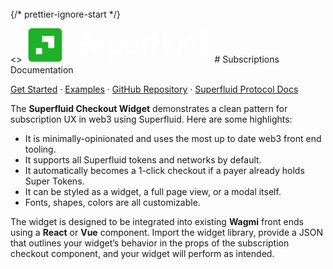 

<br />
<br />
<br />

{/* prettier-ignore-start */}

<div style={{ display: 'flex', flexDirection: 'column', alignItems: 'center', justifyContent: 'center' }}>
<>
<svg
  xmlns="http://www.w3.org/2000/svg"
  width="300"
  height="55"
  viewBox="0 0 172 33"
  fill="none"
>
  <path
    fill-rule="evenodd"
    clip-rule="evenodd"
    d="M24.887 19.0167H19.0182V13.148H13.1493V7.27902H24.887V19.0167ZM7.27988 24.8879H13.1486V19.0191H7.27988V24.8879ZM0 3.51549V28.6511C0 30.5924 1.57387 32.1665 3.51549 32.1665H28.6511C30.5927 32.1665 32.1665 30.5924 32.1665 28.6511V3.51549C32.1665 1.57387 30.5927 0 28.6511 0H3.51549C1.57387 0 0 1.57387 0 3.51549V3.51549Z"
    fill="#1db227"
  />
  <path
    fill-rule="evenodd"
    clip-rule="evenodd"
    d="M58.5153 4.2627H52.7169V7.16201H55.6162V10.061H58.5153V4.2627"
    fill="white"
  />
  <path
    fill-rule="evenodd"
    clip-rule="evenodd"
    d="M153.933 10.0596H158.326V5.66602H153.933V10.0596Z"
    fill="white"
  />
  <path
    fill-rule="evenodd"
    clip-rule="evenodd"
    d="M59.9357 18.239V10.0615H63.9214V18.5642C63.9214 19.4107 64.1818 20.0893 64.7032 20.6012C65.2248 21.1128 65.8892 21.369 66.6962 21.369C67.483 21.369 68.1328 21.1077 68.6446 20.5863C69.1562 20.065 69.4121 19.3905 69.4121 18.5642V10.0615H73.3975V18.239C73.3975 20.2466 72.7626 21.8805 71.4934 23.1397C70.2239 24.3997 68.625 25.0292 66.6962 25.0292C64.7278 25.0292 63.1096 24.4044 61.8401 23.1542C60.5703 21.9046 59.9357 20.2665 59.9357 18.239"
    fill="white"
  />
  <path
    fill-rule="evenodd"
    clip-rule="evenodd"
    d="M86.5912 17.384C86.5912 16.1837 86.2375 15.2096 85.5286 14.4609C84.8206 13.7139 83.9146 13.3397 82.813 13.3397C81.7503 13.3397 80.869 13.694 80.1708 14.4023C79.4717 15.1109 79.1227 16.0948 79.1227 17.3545C79.1227 18.6143 79.4717 19.6032 80.1708 20.3207C80.869 21.0401 81.7503 21.3988 82.813 21.3988C83.8949 21.3988 84.7956 21.0252 85.514 20.2767C86.2325 19.5289 86.5912 18.5649 86.5912 17.384ZM88.6129 11.9062C89.9609 13.3526 90.6354 15.1682 90.6354 17.3529C90.6354 19.5374 89.9609 21.3627 88.6129 22.829C87.2652 24.295 85.5775 25.0283 83.5503 25.0283C81.7198 25.0283 80.2633 24.438 79.1811 23.2571V29.9876H75.1959V10.0606H78.8565V11.8916C79.8603 10.4548 81.4247 9.73633 83.5503 9.73633C85.5775 9.73633 87.2652 10.4592 88.6129 11.9062V11.9062Z"
    fill="white"
  />
  <path
    fill-rule="evenodd"
    clip-rule="evenodd"
    d="M96.0942 15.906H102.737C102.717 15.0205 102.406 14.3071 101.806 13.7658C101.206 13.2248 100.463 12.9544 99.5776 12.9544C98.7313 12.9544 97.993 13.2198 97.3634 13.7513C96.7333 14.2821 96.3103 15.0012 96.0942 15.906ZM106.337 18.7119H96.094C96.33 19.6375 96.8065 20.3509 97.5255 20.8524C98.2434 21.3547 99.1345 21.6056 100.197 21.6056C101.633 21.6056 102.992 21.1133 104.271 20.1289L105.924 22.8454C104.173 24.3019 102.224 25.0298 100.079 25.0298C97.8352 25.0688 95.9314 24.3358 94.3667 22.8305C92.802 21.3244 92.0393 19.5091 92.0791 17.3838C92.0393 15.2778 92.777 13.4673 94.293 11.952C95.808 10.4363 97.6185 9.69858 99.7251 9.73781C101.733 9.73781 103.381 10.387 104.669 11.6862C105.959 12.9852 106.603 14.5989 106.603 16.5281C106.603 17.2358 106.514 17.9649 106.337 18.7119V18.7119Z"
    fill="white"
  />
  <path
    fill-rule="evenodd"
    clip-rule="evenodd"
    d="M117.315 10.0594V13.5728H116.252C115.031 13.5728 114.072 13.8977 113.374 14.5472C112.675 15.1963 112.326 16.1413 112.326 17.3811V24.6728H108.34V10.0594H112.001V11.8012C113.024 10.5225 114.363 9.88281 116.016 9.88281C116.508 9.88281 116.941 9.94167 117.315 10.0594"
    fill="white"
  />
  <path
    fill-rule="evenodd"
    clip-rule="evenodd"
    d="M128.616 24.675H132.601V2.17961H128.616V24.675ZM126.713 2.17999V5.75227H125.753C124.828 5.75227 124.153 5.92942 123.731 6.28374C123.307 6.63746 123.096 7.21827 123.096 8.02529V10.062H126.713V13.4277H123.096V24.6754H119.11V7.67127C119.11 5.86076 119.603 4.49314 120.587 3.56752C121.57 2.6431 122.958 2.17999 124.749 2.17999H126.713V2.17999Z"
    fill="white"
  />
  <path
    fill-rule="evenodd"
    clip-rule="evenodd"
    d="M134.543 18.239V10.0615H138.529V18.5642C138.529 19.4107 138.789 20.0893 139.311 20.6012C139.832 21.1128 140.497 21.369 141.304 21.369C142.091 21.369 142.74 21.1077 143.252 20.5863C143.764 20.065 144.019 19.3905 144.019 18.5642V10.0615H148.005V18.239C148.005 20.2466 147.371 21.8805 146.101 23.1397C144.831 24.3997 143.232 25.0292 141.304 25.0292C139.335 25.0292 137.717 24.4044 136.448 23.1542C135.178 21.9046 134.543 20.2665 134.543 18.239"
    fill="white"
  />
  <path
    fill-rule="evenodd"
    clip-rule="evenodd"
    d="M149.947 24.6749H153.933V10.0615H149.947V24.6749Z"
    fill="white"
  />
  <path
    fill-rule="evenodd"
    clip-rule="evenodd"
    d="M166.519 20.3359C167.217 19.6275 167.567 18.644 167.567 17.3842C167.567 16.1245 167.213 15.1356 166.505 14.4172C165.796 13.6987 164.92 13.3399 163.877 13.3399C162.794 13.3399 161.894 13.7142 161.176 14.4611C160.457 15.2099 160.098 16.1739 160.098 17.3548C160.098 18.5557 160.453 19.5292 161.161 20.277C161.87 21.0255 162.774 21.3991 163.877 21.3991C164.94 21.3991 165.82 21.0448 166.519 20.3359ZM167.508 2.17969H171.493V24.6751H167.833V22.8741C166.829 24.311 165.264 25.0294 163.139 25.0294C161.092 25.0294 159.399 24.3059 158.062 22.8595C156.723 21.4132 156.054 19.5878 156.054 17.3834C156.054 15.1794 156.723 13.3537 158.062 11.9073C159.399 10.4603 161.092 9.73741 163.139 9.73741C164.988 9.73741 166.445 10.3182 167.508 11.4793V2.17969V2.17969Z"
    fill="white"
  />
  <path
    fill-rule="evenodd"
    clip-rule="evenodd"
    d="M53.7018 13.4861L51.4876 12.5123C50.6215 12.119 50.0264 11.7695 49.7018 11.4636C49.3772 11.1592 49.2146 10.7606 49.2146 10.2687C49.2146 10.1956 49.2286 10.1308 49.2357 10.0615H45.1843C45.1798 10.1602 45.1703 10.2562 45.1703 10.357C45.1703 12.6993 46.7445 14.5689 49.8938 15.9663L51.9894 16.9106C52.9735 17.3639 53.6325 17.7426 53.9675 18.0473C54.3022 18.3522 54.4696 18.7812 54.4696 19.3311C54.4696 20.0011 54.2232 20.5269 53.7315 20.9109C53.2393 21.2947 52.5601 21.4864 51.6945 21.4864C49.8834 21.4864 48.2893 20.5415 46.9118 18.6525L44.1665 20.7186C44.934 22.0577 45.972 23.1099 47.281 23.8777C48.5895 24.6455 50.0608 25.0292 51.6945 25.0292C53.6819 25.0292 55.3155 24.493 56.5949 23.4203C57.8739 22.3475 58.5139 20.9356 58.5139 19.1839C58.5139 17.8847 58.1298 16.798 57.3626 15.922C56.5949 15.0463 55.3744 14.2345 53.7018 13.4861Z"
    fill="white"
  />
</svg>
    </>
# Subscriptions Documentation

[Get Started](/docs/quickstart) · [Examples](https://github.com/superfluid-finance/widget/tree/master/examples) ·
[GitHub Repository](https://github.com/superfluid-finance/widget/) · [Superfluid Protocol Docs](https://docs.superfluid.finance/)

</div>

The **Superfluid Checkout Widget** demonstrates a clean pattern for subscription UX in web3 using Superfluid. Here are some highlights:

- It is minimally-opinionated and uses the most up to date web3 front end tooling.
- It supports all Superfluid tokens and networks by default.
- It automatically becomes a 1-click checkout if a payer already holds Super Tokens.
- It can be styled as a widget, a full page view, or a modal itself.
- Fonts, shapes, colors are all customizable.

The widget is designed to be integrated into existing **Wagmi** front ends using a **React** or **Vue** component. Import the widget library, provide a JSON that outlines your widget’s behavior in the props of the subscription checkout component, and your widget will perform as intended.
